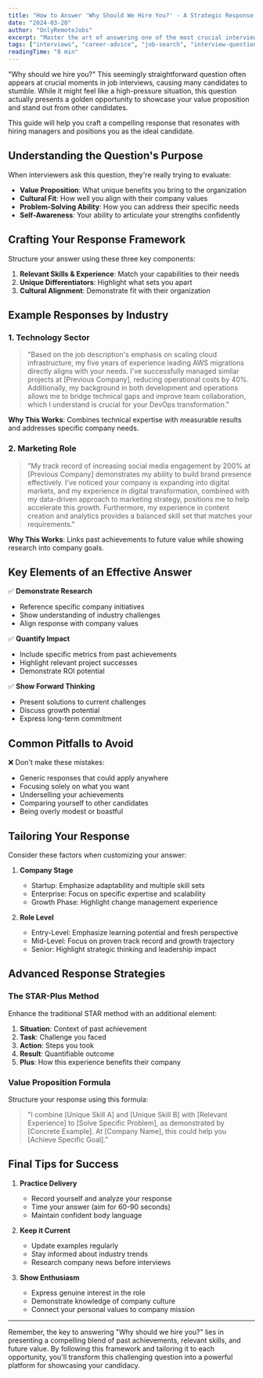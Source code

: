 ```yaml
---
title: "How to Answer 'Why Should We Hire You?' - A Strategic Response Guide"
date: "2024-03-20"
author: "OnlyRemoteJobs"
excerpt: "Master the art of answering one of the most crucial interview questions with confidence and strategic insights that will set you apart from other candidates."
tags: ["interviews", "career-advice", "job-search", "interview-questions"]
readingTime: "8 min"
---
```


"Why should we hire you?" This seemingly straightforward question often appears at crucial moments in job interviews, causing many candidates to stumble. While it might feel like a high-pressure situation, this question actually presents a golden opportunity to showcase your value proposition and stand out from other candidates.

This guide will help you craft a compelling response that resonates with hiring managers and positions you as the ideal candidate.

## Understanding the Question's Purpose

When interviewers ask this question, they're really trying to evaluate:

- **Value Proposition**: What unique benefits you bring to the organization
- **Cultural Fit**: How well you align with their company values
- **Problem-Solving Ability**: How you can address their specific needs
- **Self-Awareness**: Your ability to articulate your strengths confidently

## Crafting Your Response Framework

Structure your answer using these three key components:

1. **Relevant Skills & Experience**: Match your capabilities to their needs
2. **Unique Differentiators**: Highlight what sets you apart
3. **Cultural Alignment**: Demonstrate fit with their organization

## Example Responses by Industry

### 1. Technology Sector

> "Based on the job description's emphasis on scaling cloud infrastructure, my five years of experience leading AWS migrations directly aligns with your needs. I've successfully managed similar projects at [Previous Company], reducing operational costs by 40%. Additionally, my background in both development and operations allows me to bridge technical gaps and improve team collaboration, which I understand is crucial for your DevOps transformation."

**Why This Works**: Combines technical expertise with measurable results and addresses specific company needs.

### 2. Marketing Role

> "My track record of increasing social media engagement by 200% at [Previous Company] demonstrates my ability to build brand presence effectively. I've noticed your company is expanding into digital markets, and my experience in digital transformation, combined with my data-driven approach to marketing strategy, positions me to help accelerate this growth. Furthermore, my experience in content creation and analytics provides a balanced skill set that matches your requirements."

**Why This Works**: Links past achievements to future value while showing research into company goals.

## Key Elements of an Effective Answer

✅ **Demonstrate Research**

- Reference specific company initiatives
- Show understanding of industry challenges
- Align response with company values

✅ **Quantify Impact**

- Include specific metrics from past achievements
- Highlight relevant project successes
- Demonstrate ROI potential

✅ **Show Forward Thinking**

- Present solutions to current challenges
- Discuss growth potential
- Express long-term commitment

## Common Pitfalls to Avoid

❌ Don't make these mistakes:

- Generic responses that could apply anywhere
- Focusing solely on what you want
- Underselling your achievements
- Comparing yourself to other candidates
- Being overly modest or boastful

## Tailoring Your Response

Consider these factors when customizing your answer:

1. **Company Stage**

   - Startup: Emphasize adaptability and multiple skill sets
   - Enterprise: Focus on specific expertise and scalability
   - Growth Phase: Highlight change management experience

2. **Role Level**
   - Entry-Level: Emphasize learning potential and fresh perspective
   - Mid-Level: Focus on proven track record and growth trajectory
   - Senior: Highlight strategic thinking and leadership impact

## Advanced Response Strategies

### The STAR-Plus Method

Enhance the traditional STAR method with an additional element:

1. **Situation**: Context of past achievement
2. **Task**: Challenge you faced
3. **Action**: Steps you took
4. **Result**: Quantifiable outcome
5. **Plus**: How this experience benefits their company

### Value Proposition Formula

Structure your response using this formula:

> "I combine [Unique Skill A] and [Unique Skill B] with [Relevant Experience] to [Solve Specific Problem], as demonstrated by [Concrete Example]. At [Company Name], this could help you [Achieve Specific Goal]."

## Final Tips for Success

1. **Practice Delivery**

   - Record yourself and analyze your response
   - Time your answer (aim for 60-90 seconds)
   - Maintain confident body language

2. **Keep it Current**

   - Update examples regularly
   - Stay informed about industry trends
   - Research company news before interviews

3. **Show Enthusiasm**
   - Express genuine interest in the role
   - Demonstrate knowledge of company culture
   - Connect your personal values to company mission

---

Remember, the key to answering "Why should we hire you?" lies in presenting a compelling blend of past achievements, relevant skills, and future value. By following this framework and tailoring it to each opportunity, you'll transform this challenging question into a powerful platform for showcasing your candidacy.
